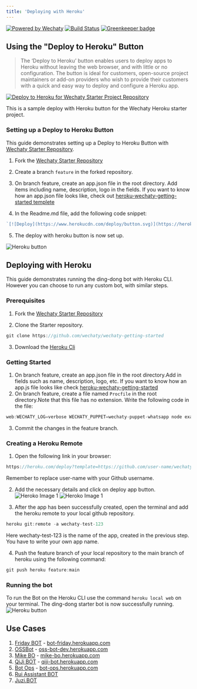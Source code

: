 ```yaml
---
title: 'Deploying with Heroku'
---
```


[![Powered by Wechaty](https://img.shields.io/badge/Powered%20By-Wechaty-blue.svg)](https://github.com/wechaty/wechaty)
[![Build Status](https://travis-ci.com/wechaty/heroku-wechaty-getting-started.svg?branch=master)](https://travis-ci.com/wechaty/heroku-wechaty-getting-started)
[![Greenkeeper badge](https://badges.greenkeeper.io/wechaty/heroku-wechaty-getting-started.svg)](https://greenkeeper.io/)

## Using the "Deploy to Heroku" Button

> The ‘Deploy to Heroku’ button enables users to deploy apps to Heroku without leaving the web browser, and with little or no configuration. The button is ideal for customers, open-source project maintainers or add-on providers who wish to provide their customers with a quick and easy way to deploy and configure a Heroku app.

[![Deploy to Heroku for Wechaty Starter Project Repository](https://www.herokucdn.com/deploy/button.svg)](https://heroku.com/deploy?template=https://github.com/wechaty/heroku-wechaty-getting-started)

This is a sample deploy with Heroku button for the Wechaty Heroku starter project.

### Setting up a Deploy to Heroku Button

This guide demonstrates setting up a Deploy to Heroku Button with [Wechaty Starter Repository](https://github.com/wechaty/wechaty-getting-started).

1.  Fork the [Wechaty Starter Repository](https://github.com/wechaty/wechaty-getting-started)

2.  Create a branch `feature` in the forked repository.

3. On branch feature, create an app.json file in the root directory. Add items including name, description, logo in the fields. If you want to know how an app.json file looks like, check out [heroku-wechaty-getting-started templete](https://github.com/wechaty/heroku-wechaty-getting-started/blob/master/app.json)

4. In the Readme.md file, add the following code snippet:

```ts
`[![Deploy](https://www.herokucdn.com/deploy/button.svg)](https://heroku.com/deploy)`
```

5. The deploy with heroku button is now set up.

![Heroku button](../../static/img/howto/heroku/heroku.webp)

## Deploying with Heroku

This guide demonstrates running the ding-dong bot with Heroku CLI. However you can choose to run any custom bot, with similar steps.

### Prerequisites

1. Fork the [Wechaty Starter Repository](https://github.com/wechaty/wechaty-getting-started")

2. Clone the Starter repository.

```ts
git clone https://github.com/wechaty/wechaty-getting-started
```

3.  Download the [Heroku Cli](https://devcenter.heroku.com/articles/heroku-cli)

### Getting Started

1. On branch feature, create an app.json file in the root directory.Add in fields such as name, description, logo, etc. If you want to know how an app.js file looks like check [heroku-wechaty-getting-started](https://github.com/wechaty/heroku-wechaty-getting-started/blob/master/app.json)
2. On branch feature, create a file  named `Procfile` in the root directory.Note that this file has no extension.
Write the following code in the file:

```ts
web:WECHATY_LOG=verbose WECHATY_PUPPET=wechaty-puppet-whatsapp node examples/ding-dong-bot.js
```

3. Commit the changes in the feature branch.


### Creating a Heroku Remote

1. Open the following link in your browser:

```ts
https://heroku.com/deploy?template=https://github.com/user-name/wechaty-getting-started/tree/feature
```

Remember to replace user-name with your Github username.

2. Add the necessary details and click on deploy app button.
![Heroko Image 1](../../static/img/howto/heroku/heroku1.webp)
![Heroko Image 1](../../static/img/howto/heroku/heroku2.webp)

3. After the app has been successfully created, open the terminal and add the heroku remote to your local github repository.

```ts
heroku git:remote -a wechaty-test-123
```
Here wechaty-test-123 is the name of the app, created in the previous step. You have to write your own app name.

4. Push the feature branch of your local repository to the main branch of heroku using the following command:

```ts
git push heroku feature:main
```

### Running the bot

To run the Bot on the Heroku CLI use the command `heroku local web` on your terminal. The ding-dong starter bot  is now successfully running.
![Heroku button](../../static/img/howto/heroku/heroku3.webp)

## Use Cases

1. [Friday BOT](https://github.com/wechaty/friday) - [bot-friday.herokuapp.com](https://bot-friday.herokuapp.com/)
2. [OSSBot](https://github.com/kaiyuanshe/OSS-bot) - [oss-bot-dev.herokuapp.com](https://oss-bot-dev.herokuapp.com/)
3. [Mike BO](https://github.com/huan/mike-bo) - [mike-bo.herokuapp.com](http://mike-bo.herokuapp.com/)
4. [QiJi BOT](https://github.com/juzibot/qijibot) - [qiji-bot.herokuapp.com](https://qiji-bot.herokuapp.com/)
5. [Bot Ops](https://github.com/juzibot/botops) - [bot-ops.herokuapp.com](https://bot-ops.herokuapp.com/)
6. [Rui Assistant BOT](https://github.com/juzibot/rui-bot)
7. [Juzi.BOT](https://github.com/juzibot/juzi-bot)
